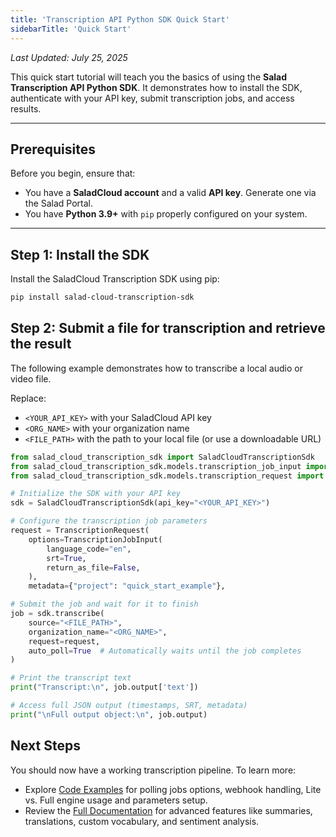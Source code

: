 ```yaml
---
title: 'Transcription API Python SDK Quick Start'
sidebarTitle: 'Quick Start'
---
```


_Last Updated: July 25, 2025_

This quick start tutorial will teach you the basics of using the **Salad Transcription API Python SDK**. It demonstrates
how to install the SDK, authenticate with your API key, submit transcription jobs, and access results.

---

## Prerequisites

Before you begin, ensure that:

- You have a **SaladCloud account** and a valid **API key**. Generate one via the Salad Portal.
- You have **Python 3.9+** with `pip` properly configured on your system.

---

## Step 1: Install the SDK

Install the SaladCloud Transcription SDK using pip:

```bash
pip install salad-cloud-transcription-sdk
```

## Step 2: Submit a file for transcription and retrieve the result

The following example demonstrates how to transcribe a local audio or video file.

Replace:

- `<YOUR_API_KEY>` with your SaladCloud API key
- `<ORG_NAME>` with your organization name
- `<FILE_PATH>` with the path to your local file (or use a downloadable URL)

```python
from salad_cloud_transcription_sdk import SaladCloudTranscriptionSdk
from salad_cloud_transcription_sdk.models.transcription_job_input import TranscriptionJobInput
from salad_cloud_transcription_sdk.models.transcription_request import TranscriptionRequest

# Initialize the SDK with your API key
sdk = SaladCloudTranscriptionSdk(api_key="<YOUR_API_KEY>")

# Configure the transcription job parameters
request = TranscriptionRequest(
    options=TranscriptionJobInput(
        language_code="en",
        srt=True,
        return_as_file=False,
    ),
    metadata={"project": "quick_start_example"},

# Submit the job and wait for it to finish
job = sdk.transcribe(
    source="<FILE_PATH>",
    organization_name="<ORG_NAME>",
    request=request,
    auto_poll=True  # Automatically waits until the job completes
)

# Print the transcript text
print("Transcript:\n", job.output['text'])

# Access full JSON output (timestamps, SRT, metadata)
print("\nFull output object:\n", job.output)
```

## Next Steps

You should now have a working transcription pipeline. To learn more:

- Explore [Code Examples](/transcription/how-to-guides/sdk/python-sdk-examples) for polling jobs options, webhook
  handling, Lite vs. Full engine usage and parameters setup.
- Review the [Full Documentation](/transcription/how-to-guides) for advanced features like summaries, translations,
  custom vocabulary, and sentiment analysis.
